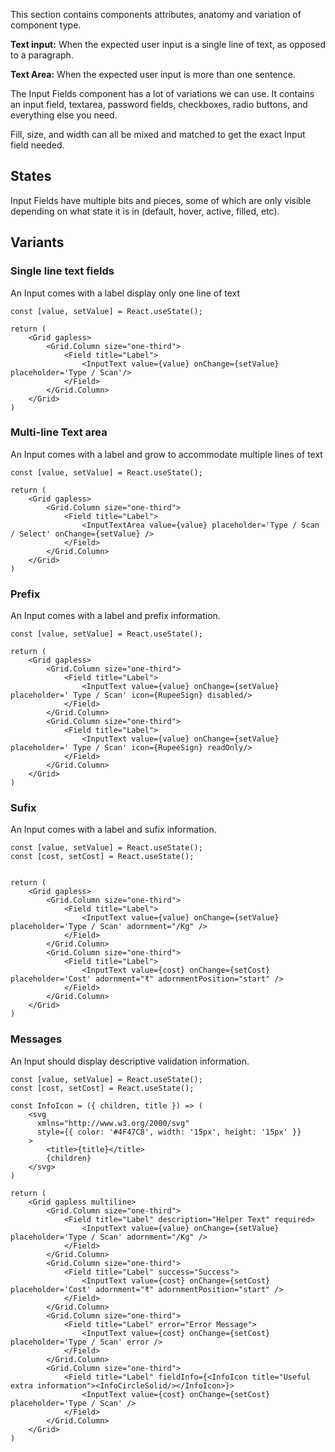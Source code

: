 
This section contains components attributes, anatomy and variation of component type.

<ImagePreview background={true}>
    <Layout type="row">
        <Overview1 />
    </Layout>
</ImagePreview>

**Text input:** When the expected user input is a single line of text, as opposed to a paragraph.

**Text Area:** When the expected user input is more than one sentence.

The Input Fields component has a lot of variations we can use. It contains an input field, textarea, password fields, checkboxes, radio buttons, and everything else you need.

Fill, size, and width can all be mixed and matched to get the exact Input field needed.

## States

Input Fields have multiple bits and pieces, some of which are only visible depending on what state it is in (default, hover, active, filled, etc).

<ImagePreview background={true}>
    <Layout type="row">
        <Overview2 />
    </Layout>
</ImagePreview>

## Variants

### Single line text fields

An Input comes with a label display only one line of text

<Documenter component={props.components}>

```preview
const [value, setValue] = React.useState();

return (
    <Grid gapless>
        <Grid.Column size="one-third">
            <Field title="Label">
                <InputText value={value} onChange={setValue} placeholder='Type / Scan'/>
            </Field>
        </Grid.Column>
    </Grid>
)
```
</Documenter>

### Multi-line Text area

An Input comes with a label and grow to accommodate multiple lines of text

<Documenter component={props.components}>

```preview
const [value, setValue] = React.useState();

return (
    <Grid gapless>
        <Grid.Column size="one-third">
            <Field title="Label">
                <InputTextArea value={value} placeholder='Type / Scan / Select' onChange={setValue} />
            </Field>
        </Grid.Column>
    </Grid>
)
```
</Documenter>

### Prefix

An Input comes with a label and prefix information.

<Documenter component={props.components}>

```preview
const [value, setValue] = React.useState();

return (
    <Grid gapless>
        <Grid.Column size="one-third">
            <Field title="Label">
                <InputText value={value} onChange={setValue} placeholder=' Type / Scan' icon={RupeeSign} disabled/>
            </Field>
        </Grid.Column>
        <Grid.Column size="one-third">
            <Field title="Label">
                <InputText value={value} onChange={setValue} placeholder=' Type / Scan' icon={RupeeSign} readOnly/>
            </Field>
        </Grid.Column>
    </Grid>
)
```
</Documenter>

### Sufix

An Input comes with a label and sufix information.

<Documenter component={props.components}>

```preview
const [value, setValue] = React.useState();
const [cost, setCost] = React.useState();


return (
    <Grid gapless>
        <Grid.Column size="one-third">
            <Field title="Label">
                <InputText value={value} onChange={setValue} placeholder='Type / Scan' adornment="/Kg" />
            </Field>
        </Grid.Column>
        <Grid.Column size="one-third">
            <Field title="Label">
                <InputText value={cost} onChange={setCost} placeholder='Cost' adornment="₹" adornmentPosition="start" />
            </Field>
        </Grid.Column>
    </Grid>
)
```
</Documenter>

### Messages

An Input should display descriptive validation information.

<Documenter component={props.components}>

```preview
const [value, setValue] = React.useState();
const [cost, setCost] = React.useState();

const InfoIcon = ({ children, title }) => (
    <svg
      xmlns="http://www.w3.org/2000/svg"
      style={{ color: '#4F47C8', width: '15px', height: '15px' }}
    >
        <title>{title}</title>
        {children}
    </svg>
)

return (
    <Grid gapless multiline>
        <Grid.Column size="one-third">
            <Field title="Label" description="Helper Text" required>
                <InputText value={value} onChange={setValue} placeholder='Type / Scan' adornment="/Kg" />
            </Field>
        </Grid.Column>
        <Grid.Column size="one-third">
            <Field title="Label" success="Success">
                <InputText value={cost} onChange={setCost} placeholder='Cost' adornment="₹" adornmentPosition="start" />
            </Field>
        </Grid.Column>
        <Grid.Column size="one-third">
            <Field title="Label" error="Error Message">
                <InputText value={cost} onChange={setCost} placeholder='Type / Scan' error />
            </Field>
        </Grid.Column>
        <Grid.Column size="one-third">
            <Field title="Label" fieldInfo={<InfoIcon title="Useful extra information"><InfoCircleSolid/></InfoIcon>}>
                <InputText value={cost} onChange={setCost} placeholder='Type / Scan' />
            </Field>
        </Grid.Column>
    </Grid>
)
```
</Documenter>

